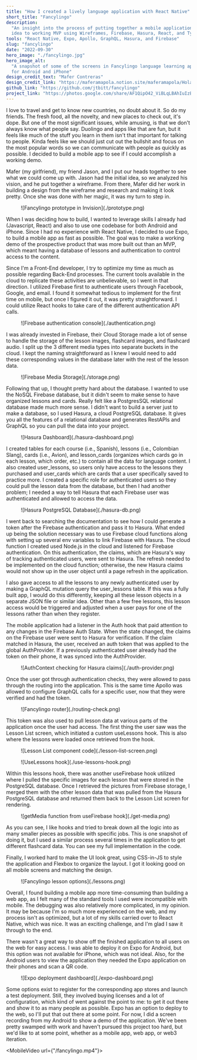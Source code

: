 ```yaml
---
title: "How I created a lively language application with React Native"
short_title: "Fancylingo"
description:
  "An insight into the process of putting together a mobile application from
  idea to working MVP using Wireframes, Firebase, Hasura, React, and Typescript."
tools: "React Native, Expo, Apollo, GraphQL, Hasura, and Firebase"
slug: "fancylingo"
date: "2022-09-30"
hero_image: "./fancylingo.jpg"
hero_image_alt:
  "A snapshot of some of the screens in Fancylingo language learning application
  for Android and iPhone"
design_credit_text: "Mafer Contreras"
design_credit_link: "https://maferamapola.notion.site/maferamapola/Hola-I-m-Maferamapola-UX-Product-Designer-134bdff3d5a04de2aed5908a24e85246"
github_link: "https://github.com/jtbitt/fancylingo"
project_link: "https://photos.google.com/share/AF1QipO42_ViBLqLBAhIuIzBmLyaxdh8XV3QAIDhbFrqkvUqPZg-FQzziE0sIOkOfRjsUA/photo/AF1QipPLdi9eUL9RTKtnY0cklkeOr8vED_wblrFV4xM7?key=clFJMjdUV0JwMjhNcGdwcGxrcDZsek5MeWNIbU9n"
---
```




I love to travel and get to know new countries, no doubt about it. So do my
friends. The fresh food, all the novelty, and new places to check out, it's
dope. But one of the most significant issues, while amusing, is that we don't
always know what people say. Duolingo and apps like that are fun, but it feels
like much of the stuff you learn in them isn't that important for talking to
people. Kinda feels like we should just cut out the bullshit and focus on the
most popular words so we can communicate with people as quickly as possible. I
decided to build a mobile app to see if I could accomplish a working demo.

Mafer (my girlfriend), my friend Jason, and I put our heads together to see what
we could come up with. Jason had the initial idea, so we analyzed his vision,
and he put together a wireframe. From there, Mafer did her work in building a
design from the wireframe and research and making it look pretty. Once she was
done with her magic, it was my turn to step in.

<figure>![Fancylingo prototype in Invision](./prototype.png)</figure>

When I was deciding how to build, I wanted to leverage skills I already had
(Javascript, React) and also to use <ExternalLink 
url="https://reactnative.dev/">one codebase for both Android and
iPhone</ExternalLink>. Since I had no experience with React Native, I decided to
use Expo, to <ExternalLink url="https://expo.dev/">build a mobile app as fast as
possible</ExternalLink>. The goal was to make a working demo of the prospective
product that was more built out than an MVP, which meant having a database of
lessons and authentication to control access to the content.

Since I'm a Front-End developer, I try to optimize my time as much as possible
regarding Back-End processes. The current tools available in the cloud to
replicate these activities are unbelievable, so I went in that direction. I
utilized Firebase first <ExternalLink 
url="https://firebase.google.com/products/auth">to authenticate
users</ExternalLink> through Facebook, Google, and email. I found it somewhat
tedious to implement for the first time on mobile, but once I figured it out, it
was pretty straightforward. I could utilize <ExternalLink 
url="https://reactjs.org/docs/hooks-intro.html">React hooks</ExternalLink>
to<ExternalLink url="https://github.com/jtbitt/fancylingo/blob/main/src/hooks/useFirebase.ts">
take care of the different authentication API calls</ExternalLink>.

<figure>![Firebase authentication console](./authentication.png)</figure>

I was already invested in Firebase, their <ExternalLink 
url="https://firebase.google.com/products/storage">Cloud Storage</ExternalLink>
made a lot of sense to handle the storage of the lesson images, flashcard
images, and flashcard audio. I split up the 3 different media types into
separate buckets in the cloud. I kept the naming straightforward as I knew I
would need to add these corresponding values in the database later with the rest
of the lesson data.

<figure>![Firebase Media Storage](./storage.png)</figure>

Following that up, I thought pretty hard about the database. I wanted to use the
NoSQL Firebase database, but it didn't seem to make sense to have organized
lessons and cards. Really felt like a PostgresSQL relational database made much
more sense. I didn't want to build a server just to make a database, so I used
Hasura, <ExternalLink url="https://hasura.io/">a cloud PostgreSQL
database</ExternalLink>. It gives you all the features of a relational database
and generates RestAPIs and GraphQL so you can pull the data into your project.

<figure>![Hasura Dashboard](./hasura-dashboard.png)</figure>

I created tables for each course (i.e., Spanish), lessons (i.e., Colombian
Slang), cards (i.e., Avion), and lesson_cards (organizes which cards go in each
lesson, which order, etc.) to contain all the data for language content. I also
created user_lessons, so users only have access to the lessons they purchased
and user_cards which are cards that a user specifically saved to practice more.
I created a specific role for authenticated users so they could pull the lesson
data from the database, but then I had another problem; I needed a way to tell
Hasura that each Firebase user was authenticated and allowed to access the data.

<figure>![Hasura PostgreSQL Database](./hasura-db.png)</figure>

I went back to searching the documentation to see how I could generate a token
after the Firebase authentication and pass it to Hasura. What ended up being the
solution necessary was to use Firebase cloud functions along with setting up
several env variables to link Firebase with Hasura. The cloud function I created
used Node.js in the cloud and listened for Firebase authentication. On this
authentication, the claims, which are Hasura's way of tracking authenticated
users, were sent to Hasura. The refresh needed to be implemented on the cloud
function; otherwise, the new Hasura claims would not show up in the user object
until a page refresh in the application.

I also gave access to all the lessons to any newly authenticated user by making
a GraphQL mutation query the user_lessons table. If this was a fully built app,
I would do this differently, keeping all these lesson objects in a separate JSON
file or similar idea. Other than a few free lessons, this lesson access would be
triggered and adjusted when a user pays for one of the lessons rather than when
they register.

<Gist gistLink="f91930c353c796bc82b494108942927e" />

The mobile application had a listener in the Auth hook that paid attention to
any changes in the Firebase Auth State. When the state changed, the claims on
the Firebase user were sent to Hasura for verification. If the claim matched in
Hasura, the user, received an auth token that was applied to the global
AuthProvider. If a previously authenticated user already had the token on their
phone, it was synced into the AuthProvider.

<figure>![AuthContext checking for Hasura claims](./auth-provider.png)</figure>

Once the user got through authentication checks, they were allowed to pass
through the routing into the application. This is the same time Apollo was
allowed to configure GraphQL calls for a specific user, now that they were
verified and had the token.

<figure>![Fancylingo router](./routing-check.png)</figure>

This token was also used to pull lesson data at various parts of the application
once the user had access. The first thing the user saw was the Lesson List
screen, which initiated a custom useLessons hook. This is also where the lessons
were loaded once retrieved from the hook.

<figure>![Lesson List component code](./lesson-list-screen.png)</figure>
<figure>![UseLessons hook](./use-lessons-hook.png)</figure>

Within this lessons hook, there was another useFirebase hook utilized where I
pulled the specific images for each lesson that were stored in the PostgreSQL
database. Once I retrieved the pictures from Firebase storage, I merged them
with the other lesson data that was pulled from the Hasura PostgreSQL database
and returned them back to the Lesson List screen for rendering.

<figure>![getMedia function from useFirebase hook](./get-media.png)</figure>

As you can see, I like hooks and tried to break down all the logic into as many
smaller pieces as possible with specific jobs. This is one snapshot of doing it,
but I used a similar process several times in the application to get different
flashcard data. You can <ExternalLink 
url="https://github.com/jtbitt/fancylingo"> see my full
implementation</ExternalLink> in the code.

Finally, I worked hard to make the UI look great, using CSS-in-JS
to&nbsp;<ExternalLink url="https://cssinjs.org">style the
application</ExternalLink> and Flexbox to <ExternalLink 
url="https://web.dev/learn/css/flexbox/">organize the layout</ExternalLink>. I
got it looking good on all mobile screens and matching the design.

<div className="flex flex-row justify-center">
  <figure>![Fancylingo lesson options](./lessons.png)</figure>
</div>

Overall, I found building a mobile app more time-consuming than building a web
app, as I felt many of the standard tools I used were incompatible with mobile.
The debugging was also relatively more complicated, in my opinion. It may be
because I'm so much more experienced on the web, and my process isn't as
optimized, but a lot of my skills carried over to React Native, which was nice.
It was an exciting challenge, and I'm glad I saw it through to the end.

There wasn't a great way to show off the finished application to all users on
the web for easy access. I was able to deploy it on Expo for Android, but this
option was not available for iPhone, which was not ideal. Also, for the Android
users to view the application they needed the Expo application on their phones
and scan a QR code.

<figure>![Expo deployment dashboard](./expo-dashboard.png)</figure>

Some options exist to register for the corresponding app stores and launch a
test deployment. Still, they involved buying licenses and a lot of
configuration, which kind of went against the point to me: to get it out there
and show it to as many people as possible. Expo has an option to deploy to the
web, so I'll put that out there at some point. For now, I did a screen recording
from my Android to show a demo of the application. We've been pretty swamped
with work and haven't pursued this project too hard, but we'd like to at some
point, whether as a mobile app, web app, or web3 iteration.

<MobileVideo url={"/fancylingo.mp4"}></MobileVideo>
